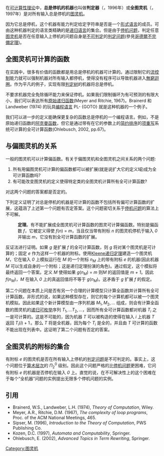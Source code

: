 在[[可计算性理论|可计算性理论]]中，'''总是停机的机器'''也叫做'''判定器'''（{{lang|en|Sipser}}，1996年）或'''全图灵机'''（{{lang|en|Kozen}}，1997年）是对所有输入总是停机的[[图灵机|图灵机]]。

因为它总是停机，这个机器有能力判定给定字符串是否是一个[[形式语言|形式语言]]的成员。可由这种机器判定的语言类精确的是[[递归语言|递归语言]]的集合。但是由于[[停机问题|停机问题]]，判定任意[[图灵机|图灵机]]是否在任意输入上停机的问题自身是[[不可判定性|不可判定]]的[[判定问题|判定问题]](參見[[哥德爾不完備定理|哥德爾不完備定理]])。

== 全图灵机可计算的函数 ==

在实践中，很多有价值的函数都是用总是停机的机器可计算的。通过限制它的[[控制流|流控制]]能力就可以强制机器对所有输入都停机，使得没有程序可以导致机器进入[[無窮迴圈|無窮迴圈]]。作为平凡的例子，实现有限[[判定树|判定树]]的机器将总是停机。

不要求机器完全免除循环能力来保证停机。如果我们限制循环为有可预测的有限大小，我们可以表达所有[[原始递归函数|原始递归函数]](Meyer and Ritchie, 1967)。Brainerd 和 Landweber (1974) 的玩具[[编程语言|编程语言]] PL- {GOTO} 就是这种机器的一个例子。

我们可以进一步的定义能确保更复杂的函数总是停机的一个编程语言。例如，不是原始递归函数的[[阿克曼函数|阿克曼函数]]，但它是通过带有在它的参数上的[[良序关系|简约排序]]的[[项重写|项重写]]系统可计算的全可计算函数(Ohlebusch, 2002, pp.67)。

== 与偏图灵机的关系 == 

一般的图灵机可以计算偏函数。有关于偏图灵机和全图灵机之间关系的两个问题:
# 所有用偏图灵机可计算的偏函数都可以被扩展(就是说扩大它的定义域)成为全可计算函数吗?
# 有可能改变图灵机的定义使得特定类的全图灵机计算所有全可计算函数?
对这两个问题的答案都是否定的。

下列定义证明了对总是停机的机器是可计算的函数不包括所有偏可计算函数的扩展，这蕴涵了上述第一个问题有否定答案。这个问题密切关系于[[停机问题|停机问题]]的算法上不可解。

:'''定理'''。有不能扩展成全图灵机可计算函数的图灵可计算偏函数。特别是偏函数 ''f''，它被定义得使 ''f''(''n'') = ''m''，当且仅当带有附标 ''n'' 的图灵机停机于输入 ''0'' 并输出 ''m''，它没有到全可计算函数的扩展。

反证法进行证明。如果 ''g'' 是扩展 ''f'' 的全可计算函数，则 ''g'' 将对某个图灵机是可计算的；固定 ''e'' 作为这样一个机器的附标。使用[[Kleene递归定理|Kleene递归定理]]建造一个图灵机 ''M''，它在输入 ''0'' 上模拟运行在 ''M''  的一个附标 ''n<sub>M</sub>'' 上的带有附标 ''e'' 的机器(因此机器 ''M'' 可以生成自身的一个附标；这是递归定理扮演的角色)。通过假定，这个模拟将最终返回一个答案。定义 ''M'' 使得如果 ''g''(''n<sub>M</sub>'') = ''m'' 则''M'' 的返回值是 ''m + 1''。因此 ''f''(''n<sub>M</sub>'')，''M'' 在输入 ''0'' 上的真返回值将不等于 ''g''(''n<sub>M</sub>'')。这矛盾于 ''g'' 扩展 ''f'' 的假定。

第二个问题在本质上问是否有另一个合理的计算模型只计算全函数并计算所有全可计算函数。非形式的说，如果这种模型存在，则它的每个计算机都可以被一个图灵机模拟。因此如果这个新计算模型由一序列机器 <math>M_1,M_2,\ldots</math> 组成，则会有计算全函数的图灵机的[[递归可枚举|递归可枚举]]序列 <math>T_1,\ldots T_2,\ldots</math>，因而所有全可计算函数都对机器 ''T<sub>i</sub>'' 之一是可计算的。这是不可能的，因为机器 <math>T</math> 可以被构造的使得在输入 ''i'' 上机器 ''T'' 返回 <math>T_i(i)+1\,</math>。那么
''T'' 将是全机器，因为每个 ''T<sub>i</sub>'' 是全的，并且由 ''T'' 可计算的函数不能出现在列表中。这证明了第二个问题有否定的答案。

== 全图灵机的附标的集合 ==

有附标 ''e'' 的图灵机是否在所有输入上停机的[[判定问题|判定问题]]是不可判定的。事实上，这个问题位于[[算数阶层|算术层次]]的 <math>\Pi^0_2</math> 级别。因此这个问题严格的比[[停机问题|停机问题]]更困难，它问有附标 ''e'' 的机器是否停机在输入 ''0'' 上。直觉的说，在不可解决性上的这个困难在于每个“全机器”问题的实例提出无限多个停机问题的实例。

== 引用 ==

* Brainerd, W.S., Landweber, L.H. (1974), ''Theory of Computation'', Wiley.
* Meyer, A.R., Ritchie, D.M. (1967), ''The complexity of loop programs'', Proc. of the ACM National Meetings, 465.
* Sipser, M. (1996), ''Introduction to the Theory of Computation'', PWS Publishing Co.
* Kozen, D.C. (1997), ''Automata and Computability'', Springer.
* Ohlebusch, E. (2002), ''Advanced Topics in Term Rewriting'', Springer.

{{形式语言与形式文法}}
[[Category:图灵机|Category:图灵机]]